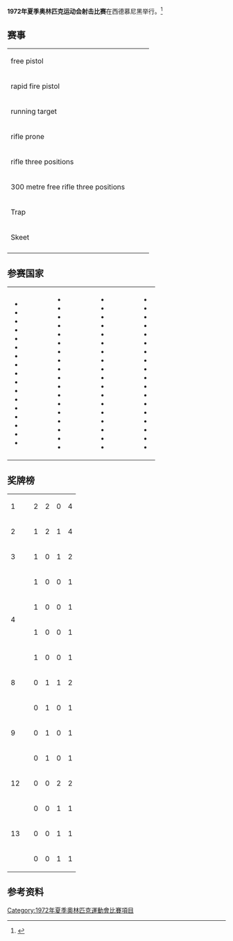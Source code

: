'''1972年夏季奥林匹克运动会射击比赛'''在西德慕尼黑举行。<ref name="sports-reference">{{cite web |url=http://www.sports-reference.com/olympics/summer/1972/SHO/ |title=Shooting at the 1972 Munich Summer Games |accessdate=26 June 2015 |work=Sports Reference |archive-url=https://web.archive.org/web/20081225131434/http://www.sports-reference.com/olympics/summer/1972/SHO/ |archive-date=2008-12-25 |dead-url=yes }}</ref>

==赛事==
{| {{MedalistTable|type=Event}}
|-
| free pistol <br>{{DetailsLink|Shooting at the 1972 Summer Olympics – Mixed 50 metre free pistol}}
|{{flagIOCathlete|[[朗纳·斯卡诺克|朗纳·斯卡诺克]]|SWE|1972年夏季}}
|{{flagIOCathlete|[[达恩·尤加|达恩·尤加]]|ROU|1972年夏季}}
|{{flagIOCathlete|[[Rudolf_Dollinger|Rudolf Dollinger]]|AUT|1972年夏季}}
|-
| rapid fire pistol <br>{{DetailsLink|Shooting at the 1972 Summer Olympics – Mixed 25 metre rapid fire pistol}}
|{{flagIOCathlete|[[约瑟夫·扎彭兹基|约瑟夫·扎彭兹基]]|POL|1972年夏季}}
|{{flagIOCathlete|[[Ladislav_Falta|Ladislav Falta]]|TCH|1972年夏季}}
|{{flagIOCathlete|[[Viktor_Torshin|Viktor Torshin]]|URS|1972年夏季}}
|-
| running target <br>{{DetailsLink|Shooting at the 1972 Summer Olympics – Mixed 50 metre running target}}
|{{flagIOCathlete|[[亚基夫·热列兹尼亚克|亚基夫·热列兹尼亚克]]|URS|1972年夏季}}
|{{flagIOCathlete|[[Helmut_Bellingrodt|Helmut Bellingrodt]]|COL|1972年夏季}}
|{{flagIOCathlete|[[John_Kynoch|John Kynoch]]|GBR|1972年夏季}}
|-
| rifle prone <br>{{DetailsLink|Shooting at the 1972 Summer Olympics – Mixed 50 metre rifle, prone}}
|{{flagIOCathlete|[[Ri_Ho-jun|Ri Ho-jun]]|PRK|1972年夏季}}
|{{flagIOCathlete|[[Vic_Auer|Vic Auer]]|USA|1972年夏季}}
|{{flagIOCathlete|[[尼古拉·罗塔鲁|尼古拉·罗塔鲁]]|ROU|1972年夏季}}
|-
| rifle three positions <br>{{DetailsLink|Shooting at the 1972 Summer Olympics – Mixed 50 metre rifle three positions}}
|{{flagIOCathlete|[[约翰·赖特|约翰·赖特]]|USA|1972年夏季}}
|{{flagIOCathlete|[[兰尼·巴沙姆|兰尼·巴沙姆]]|USA|1972年夏季}}
|{{flagIOCathlete|[[维尔纳·利波尔特|维尔纳·利波尔特]]|GDR|1972年夏季}}
|-
| 300 metre free rifle three positions <br>{{DetailsLink|Shooting at the 1972 Summer Olympics – Mixed 300 metre free rifle, three positions}}
|{{flagIOCathlete|[[洛尼斯·威格尔|洛尼斯·威格尔]]|USA|1972年夏季}}
|{{flagIOCathlete|[[Boris_Melnik|Boris Melnik]]|URS|1972年夏季}}
|{{flagIOCathlete|[[保普·拉约什|保普·拉约什]]|HUN|1972年夏季}}
|-
| Trap <br>{{DetailsLink|Shooting at the 1972 Summer Olympics – Mixed trap}}
|{{flagIOCathlete|[[安杰洛·斯卡尔佐内|安杰洛·斯卡尔佐内]]|ITA|1972年夏季}}
|{{flagIOCathlete|[[Michel_Carrega|Michel Carrega]]|FRA|1972年夏季}}
|{{flagIOCathlete|[[西尔瓦诺·巴萨尼|西尔瓦诺·巴萨尼]]|ITA|1972年夏季}}
|-
| Skeet <br>{{DetailsLink|Shooting at the 1972 Summer Olympics – Mixed skeet}}
|{{flagIOCathlete|[[康拉德·维恩希尔|康拉德·维恩希尔]]|FRG|1972年夏季}}
|{{flagIOCathlete|[[Yevgeni_Petrov_(sport_shooter)|Yevgeni Petrov]]|URS|1972年夏季}}
|{{flagIOCathlete|[[米夏埃尔·布赫海姆|米夏埃尔·布赫海姆]]|GDR|1972年夏季}}
|-
|}

==参赛国家==
{|
|
* {{flagIOC|ALB|1972年夏季|4}}
* {{flagIOC|ARG|1972年夏季|5}}
* {{flagIOC|AUS|1972年夏季|4}}
* {{flagIOC|AUT|1972年夏季|7}}
* {{flagIOC|BAR|1972年夏季|2}}
* {{flagIOC|BEL|1972年夏季|6}}
* {{flagIOC|BIZ|1972年夏季|1}}
* {{flagIOC|BOL|1972年夏季|6}}
* {{flagIOC|BRA|1972年夏季|4}}
* {{flagIOC|BUL|1972年夏季|5}}
* {{flagIOC|CAN|1972年夏季|10}}
* {{flagIOC|CHI|1972年夏季|2}}
* {{flagIOC|COL|1972年夏季|10}}
* {{flagIOC|CRC|1972年夏季|1}}
* {{flagIOC|CUB|1972年夏季|8}}
* {{flagIOC|TCH|1972年夏季|8}}
* {{flagIOC|DEN|1972年夏季|7}}
|width=40|
|valign=top|
* {{flagIOC|DOM|1972年夏季|2}}
* {{flagIOC|GDR|1972年夏季|9}}
* {{flagIOC|ESA|1972年夏季|4}}
* {{flagIOC|FIN|1972年夏季|10}}
* {{flagIOC|FRA|1972年夏季|13}}
* {{flagIOC|GBR|1972年夏季|14}}
* {{flagIOC|GRE|1972年夏季|5}}
* {{flagIOC|GUA|1972年夏季|1}}
* {{flagIOC|HKG|1972年夏季|1}}
* {{flagIOC|HUN|1972年夏季|9}}
* {{flagIOC|IND|1972年夏季|4}}
* {{flagIOC|IRL|1972年夏季|4}}
* {{flagIOC|ISR|1972年夏季|2}}
* {{flagIOC|ITA|1972年夏季|11}}
* {{flagIOC|JPN|1972年夏季|6}}
* {{flagIOC|KEN|1972年夏季|9}}
* {{flagIOC|LIB|1972年夏季|4}}
* {{flagIOC|LIE|1972年夏季|2}}
|width=40|
|valign=top|
* {{flagIOC|LUX|1972年夏季|1}}
* {{flagIOC|MAS|1972年夏季|1}}
* {{flagIOC|MLT|1972年夏季|1}}
* {{flagIOC|MEX|1972年夏季|10}}
* {{flagIOC|MON|1972年夏季|4}}
* {{flagIOC|MGL|1972年夏季|4}}
* {{flagIOC|NED|1972年夏季|3}}
* {{flagIOC|AHO|1972年夏季|1}}
* {{flagIOC|NZL|1972年夏季|4}}
* {{flagIOC|NOR|1972年夏季|7}}
* {{flagIOC|PRK|1972年夏季|3}}
* {{flagIOC|PAR|1972年夏季|1}}
* {{flagIOC|PER|1972年夏季|2}}
* {{flagIOC|PHI|1972年夏季|8}}
* {{flagIOC|POL|1972年夏季|13}}
* {{flagIOC|POR|1972年夏季|5}}
* {{flagIOC|PUR|1972年夏季|8}}
* {{flagIOC|ROU|1972年夏季|10}}
|width=40|
|valign=top|
* {{flagIOC|SMR|1972年夏季|6}}
* {{flagIOC|KOR|1972年夏季|5}}
* {{flagIOC|URS|1972年夏季|14}}
* {{flagIOC|ESP|1972年夏季|9}}
* {{flagIOC|SRI|1972年夏季|1}}
* {{flagIOC|SWZ|1972年夏季|1}}
* {{flagIOC|SWE|1972年夏季|10}}
* {{flagIOC|SUI|1972年夏季|8}}
* {{flagIOC|SYR|1972年夏季|2}}
* {{flagIOC|ROC|1972年夏季|1}}
* {{flagIOC|THA|1972年夏季|10}}
* {{flagIOC|TUR|1972年夏季|4}}
* {{flagIOC|USA|1972年夏季|14}}
* {{flagIOC|ISV|1972年夏季|6}}
* {{flagIOC|VEN|1972年夏季|2}}
* {{flagIOC|VIE|1972年夏季|2}}
* {{flagIOC|FRG|1972年夏季|14}}
* {{flagIOC|YUG|1972年夏季|2}}
|}

==奖牌榜==
{| {{RankedMedalTable}}
|-
| 1 ||align=left| {{FlagIOC|USA|1972年夏季}}
| 2 || 2 || 0 || 4
|-
| 2 ||align=left| {{FlagIOC|URS|1972年夏季}}
| 1 || 2 || 1 || 4
|-
| 3 ||align=left| {{FlagIOC|ITA|1972年夏季}}
| 1 || 0 || 1 || 2
|-
|rowspan=4 | 4
|align=left| {{FlagIOC|PRK|1972年夏季}}
| 1 || 0 || 0 || 1
|-
|align=left| {{FlagIOC|POL|1972年夏季}}
| 1 || 0 || 0 || 1
|-
|align=left| {{FlagIOC|SWE|1972年夏季}}
| 1 || 0 || 0 || 1
|-
|align=left| {{FlagIOC|FRG|1972年夏季}}
| 1 || 0 || 0 || 1
|-
| 8 ||align=left| {{FlagIOC|ROU|1972年夏季}}
| 0 || 1 || 1 || 2
|-
|rowspan=3 | 9
|align=left| {{FlagIOC|COL|1972年夏季}}
| 0 || 1 || 0 || 1
|-
|align=left| {{FlagIOC|TCH|1972年夏季}}
| 0 || 1 || 0 || 1
|-
|align=left| {{FlagIOC|FRA|1972年夏季}}
| 0 || 1 || 0 || 1
|-
| 12 ||align=left| {{FlagIOC|GDR|1972年夏季}}
| 0 || 0 || 2 || 2
|-
|rowspan=3 | 13
|align=left| {{FlagIOC|AUT|1972年夏季}}
| 0 || 0 || 1 || 1
|-
|align=left| {{FlagIOC|GBR|1972年夏季}}
| 0 || 0 || 1 || 1
|-
|align=left| {{FlagIOC|HUN|1972年夏季}}
| 0 || 0 || 1 || 1
|}

==参考资料==
{{Reflist}}

{{奥林匹克运动会射击比赛}}

[[Category:1972年夏季奧林匹克運動會比賽項目|Category:1972年夏季奧林匹克運動會比賽項目]]